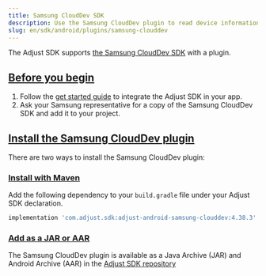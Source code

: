 ```yaml
---
title: Samsung CloudDev SDK
description: Use the Samsung CloudDev plugin to read device information in a Samsung cloud environment
slug: en/sdk/android/plugins/samsung-clouddev
---
```


The Adjust SDK supports [the Samsung CloudDev SDK](https://developer.samsung.com/instant-plays/samsung-clouddev-sdk/get-started.html) with a plugin.

## [Before you begin](before-you-begin)

1. Follow the [get started guide](/en/sdk/android) to integrate the Adjust SDK in your app.
2. Ask your Samsung representative for a copy of the Samsung CloudDev SDK and add it to your project.

## [Install the Samsung CloudDev plugin](install-the-samsung-clouddev-plugin)

There are two ways to install the Samsung CloudDev plugin:

### [Install with Maven](install-with-maven)

Add the following dependency to your `build.gradle` file under your Adjust SDK declaration.

```groovy title="build.gradle"
implementation 'com.adjust.sdk:adjust-android-samsung-clouddev:4.38.3'
```

### [Add as a JAR or AAR](add-as-a-jar-or-aar)

The Samsung CloudDev plugin is available as a Java Archive (JAR) and Android Archive (AAR) in the [Adjust SDK repository](https://github.com/adjust/android_sdk/releases/latest)
